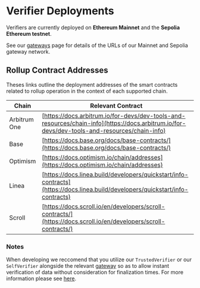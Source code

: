
# Verifier Deployments

Verifiers are currently deployed on **Ethereum Mainnet** and the **Sepolia Ethereum testnet**.

See our [gateways](/gateways) page for details of the URLs of our Mainnet and Sepolia gateway network.

<DeploymentTabs />

## Rollup Contract Addresses

Theses links outline the deployment addresses of the smart contracts related to rollup operation in the context of each supported chain.

| Chain | Relevant Contract |
|-------|---|
| Arbitrum One | [https://docs.arbitrum.io/for-devs/dev-tools-and-resources/chain-info](https://docs.arbitrum.io/for-devs/dev-tools-and-resources/chain-info) |
| Base | [https://docs.base.org/docs/base-contracts/](https://docs.base.org/docs/base-contracts/) |
| Optimism | [https://docs.optimism.io/chain/addresses](https://docs.optimism.io/chain/addresses) |
| Linea | [https://docs.linea.build/developers/quickstart/info-contracts](https://docs.linea.build/developers/quickstart/info-contracts)|
| Scroll | [https://docs.scroll.io/en/developers/scroll-contracts/](https://docs.scroll.io/en/developers/scroll-contracts/)|


### Notes 

When developing we reccomend that you utilize our `TrustedVerifier` or our `SelfVerifier` alongside the relevant [gateway](/gateways) so as to allow instant verification of data without consideration for finalization times. For more information please see [here](/verifiers/development).